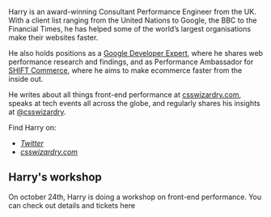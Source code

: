 
Harry is an award-winning Consultant Performance Engineer from the UK. With a client list ranging from the United Nations to Google, the BBC to the Financial Times, he has helped some of the world’s largest organisations make their websites faster.

He also holds positions as a [Google Developer Expert](https://developers.google.com/experts/people/harry-roberts), where he shares web performance research and findings, and as Performance Ambassador for [SHIFT Commerce](https://www.shiftcommerce.com/), where he aims to make ecommerce faster from the inside out.

He writes about all things front-end performance at [csswizardry.com](https://csswizardry.com), speaks at tech events all across the globe, and regularly shares his insights at [@csswizardry](https://twitter.com/csswizardry).

Find Harry on:

- *[Twitter](https://twitter.com/csswizardry)*
- *[csswizardry.com](https://csswizardry.com)*

## Harry's workshop

On october 24th, Harry is doing a workshop on front-end performance. You can check out details and tickets <Link href="/harry/workshop-performance"><a>here</a></Link>
